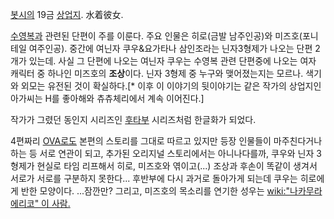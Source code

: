 [[봇시]]의 19금 [[상업지]]. 水着彼女.

[[수영복]]과 관련된 단편이 주를 이룬다. 주요 인물은 히로(금발 남주인공)와 미즈호(포니테일 여주인공). 중간에 여닌자 쿠우&요가타나 삼인조라는 닌자3형제가 나오는 단편 2개가 있는데. 사실 그 단편에 나오는 여닌자 쿠우는 수영복 관련 단편중에 나오는 여자 캐릭터 중 하나인 미즈호의 '''조상'''이다. 닌자 3형제 중 누구와 맺어졌는지는 모르나. 색기와 외모는 유전된 것이 확실하다.[* 이후 이 이야기의 뒷이야기는 같은 작가의 상업지인 아가씨는 H를 좋아해와 츄츄체리에서 계속 이어진다.]

작가가 그렸던 동인지 시리즈인 [[후타부]] 시리즈처럼 한글화가 되었다.

4편짜리 [[OVA]]로도 본편의 스토리를 그대로 따르고 있지만 등장 인물들이 마주친다거나 하는 등 서로 연관이 되고, 추가된 오리지널 스토리에서는 아니나다를까, 쿠우와 닌자 3형제가 현실로 타임 리프해서 히로, 미즈호와 엮이고(...) 조상과 후손이 똑같이 생겨서 서로가 서로를 구분하지 못한다... 후반부에 다시 과거로 돌아가게 되는데 쿠우는 히로에게 반한 모양이다. ...잠깐만?
그리고, 미즈호의 목소리를 연기한 성우는 [[wiki:"나카무라 에리코" 이 사람.]]
